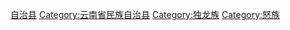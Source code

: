 [[Category:怒江州县市|自治县]]
[[Category:云南省民族自治县|Category:云南省民族自治县]]
[[Category:独龙族|Category:独龙族]]
[[Category:怒族|Category:怒族]]

{{catmore|贡山独龙族怒族自治县|云南省贡山独龙族怒族自治县}}